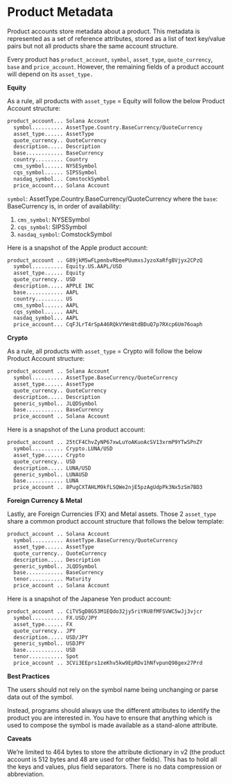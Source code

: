 # Product Metadata

Product accounts store metadata about a product. This metadata is represented as a set of reference attributes, stored as a list of text key/value pairs but not all products share the same account structure.

Every product has `product_account`, `symbol`, `asset_type`, `quote_currency`, `base` and `price_account`. However, the remaining fields of a product account will depend on its `asset_type.`

**Equity**

As a rule, all products with `asset_type` = Equity will follow the below Product Account structure:

```sh copy
product_account... Solana Account
  symbol.......... AssetType.Country.BaseCurrency/QuoteCurrency
  asset_type...... AssetType
  quote_currency.. QuoteCurrency
  description..... Description
  base............ BaseCurrency
  country......... Country
  cms_symbol...... NYSESymbol
  cqs_symbol...... SIPSSymbol
  nasdaq_symbol... ComstockSymbol
  price_account... Solana Account
```

`symbol`: AssetType.Country.BaseCurrency/QuoteCurrency where the `base`: BaseCurrency is, in order of availability:&#x20;

1. `cms_symbol`: NYSESymbol&#x20;
2. `cqs_symbol`: SIPSSymbol
3. `nasdaq_symbol`: ComstockSymbol

Here is a snapshot of the Apple product account:

```sh copy
product_account .. G89jkM5wFLpmnbvRbeePUumxsJyzoXaRfgBVjyx2CPzQ
  symbol.......... Equity.US.AAPL/USD
  asset_type...... Equity
  quote_currency.. USD
  description..... APPLE INC
  base............ AAPL
  country......... US
  cms_symbol...... AAPL
  cqs_symbol...... AAPL
  nasdaq_symbol... AAPL
  price_account... CqFJLrT4rSpA46RQkVYWn8tdBDuQ7p7RXcp6Um76oaph
```

**Crypto**

As a rule, all products with `asset_type` = Crypto will follow the below Product Account structure:

```sh copy
product_account .. Solana Account
  symbol.......... AssetType.BaseCurrency/QuoteCurrency
  asset_type...... AssetType
  quote_currency.. QuoteCurrency
  description..... Description
  generic_symbol.. JLQDSymbol
  base............ BaseCurrency
  price_account .. Solana Account
```

Here is a snapshot of the Luna product account:

```sh copy
product_account .. 25tCF4ChvZyNP67xwLuYoAKuoAcSV13xrmP9YTwSPnZY
  symbol.......... Crypto.LUNA/USD
  asset_type...... Crypto
  quote_currency.. USD
  description..... LUNA/USD
  generic_symbol.. LUNAUSD
  base............ LUNA
  price_account .. 8PugCXTAHLM9kfLSQWe2njE5pzAgUdpPk3Nx5zSm7BD3
```

**Foreign Currency & Metal**

Lastly, are Foreign Currencies (FX) and Metal assets. Those 2 `asset_type` share a common product account structure that follows the below template:

```sh copy
product_account .. Solana Account
  symbol.......... AssetType.BaseCurrency/QuoteCurrency
  asset_type...... AssetType
  quote_currency.. QuoteCurrency
  description..... Description
  generic_symbol.. JLQDSymbol
  base............ BaseCurrency
  tenor........... Maturity
  price_account .. Solana Account
```

Here is a snapshot of the Japanese Yen product account:

```sh copy
product_account .. CiTV5gD8G53M1EQdo32jy5riYRU8fMFSVWC5wJj3vjcr
  symbol.......... FX.USD/JPY
  asset_type...... FX
  quote_currency.. JPY
  description..... USD/JPY
  generic_symbol.. USDJPY
  base............ USD
  tenor........... Spot
  price_account .. 3CVi3EEprs1zeKhv5kw9EpRDv1hNfvpunQ98gex27Prd
```

**Best Practices**

The users should not rely on the symbol name being unchanging or parse data out of the symbol.

Instead, programs should always use the different attributes to identify the product you are interested in. You have to ensure that anything which is used to compose the symbol is made available as a stand-alone attribute.

**Caveats**

We’re limited to 464 bytes to store the attribute dictionary in v2 (the product account is 512 bytes and 48 are used for other fields). This has to hold all the keys and values, plus field separators. There is no data compression or abbreviation.
